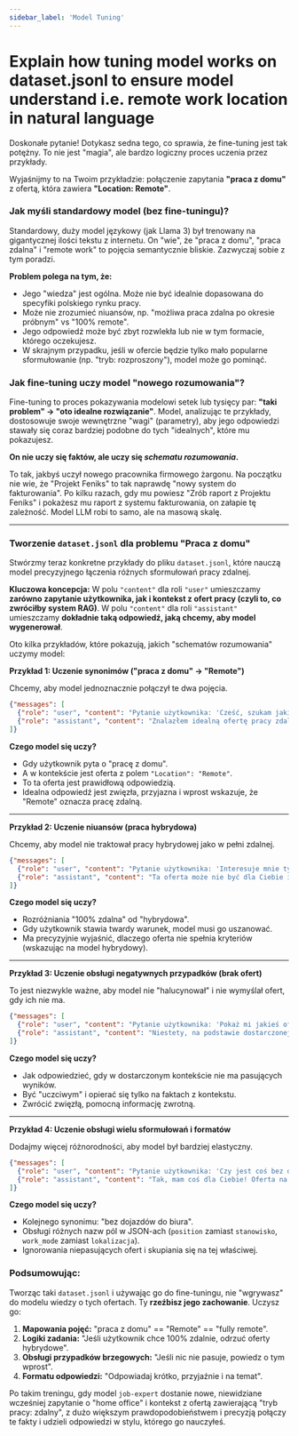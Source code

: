 ```yaml
---
sidebar_label: 'Model Tuning'
---
```


# Explain how tuning model works on dataset.jsonl to ensure model understand i.e. remote work location in natural language

Doskonałe pytanie! Dotykasz sedna tego, co sprawia, że fine-tuning jest tak potężny. To nie jest "magia", ale bardzo logiczny proces uczenia przez przykłady.

Wyjaśnijmy to na Twoim przykładzie: połączenie zapytania **"praca z domu"** z ofertą, która zawiera **"Location: Remote"**.

### Jak myśli standardowy model (bez fine-tuningu)?

Standardowy, duży model językowy (jak Llama 3) był trenowany na gigantycznej ilości tekstu z internetu. On "wie", że "praca z domu", "praca zdalna" i "remote work" to pojęcia semantycznie bliskie. Zazwyczaj sobie z tym poradzi.

**Problem polega na tym, że:**
*   Jego "wiedza" jest ogólna. Może nie być idealnie dopasowana do specyfiki polskiego rynku pracy.
*   Może nie zrozumieć niuansów, np. "możliwa praca zdalna po okresie próbnym" vs "100% remote".
*   Jego odpowiedź może być zbyt rozwlekła lub nie w tym formacie, którego oczekujesz.
*   W skrajnym przypadku, jeśli w ofercie będzie tylko mało popularne sformułowanie (np. "tryb: rozproszony"), model może go pominąć.

### Jak fine-tuning uczy model "nowego rozumowania"?

Fine-tuning to proces pokazywania modelowi setek lub tysięcy par: **"taki problem" -> "oto idealne rozwiązanie"**. Model, analizując te przykłady, dostosowuje swoje wewnętrzne "wagi" (parametry), aby jego odpowiedzi stawały się coraz bardziej podobne do tych "idealnych", które mu pokazujesz.

**On nie uczy się faktów, ale uczy się *schematu rozumowania*.**

To tak, jakbyś uczył nowego pracownika firmowego żargonu. Na początku nie wie, że "Projekt Feniks" to tak naprawdę "nowy system do fakturowania". Po kilku razach, gdy mu powiesz "Zrób raport z Projektu Feniks" i pokażesz mu raport z systemu fakturowania, on załapie tę zależność. Model LLM robi to samo, ale na masową skalę.

---

### Tworzenie `dataset.jsonl` dla problemu "Praca z domu"

Stwórzmy teraz konkretne przykłady do pliku `dataset.jsonl`, które nauczą model precyzyjnego łączenia różnych sformułowań pracy zdalnej.

**Kluczowa koncepcja:** W polu `"content"` dla roli `"user"` umieszczamy **zarówno zapytanie użytkownika, jak i kontekst z ofert pracy (czyli to, co zwróciłby system RAG)**. W polu `"content"` dla roli `"assistant"` umieszczamy **dokładnie taką odpowiedź, jaką chcemy, aby model wygenerował**.

Oto kilka przykładów, które pokazują, jakich "schematów rozumowania" uczymy model:

**Przykład 1: Uczenie synonimów ("praca z domu" -> "Remote")**

Chcemy, aby model jednoznacznie połączył te dwa pojęcia.

```json
{"messages": [
  {"role": "user", "content": "Pytanie użytkownika: 'Cześć, szukam jakiejś pracy z domu'. Przeanalizuj poniższą ofertę i odpowiedz.\n\n--- KONTEKST ---\n{\"id\": 101, \"stanowisko\": \"Backend Developer\", \"firma\": \"Cloud Solutions\", \"Location\": \"Remote\", \"wymagania\": [\"Go\", \"AWS\"]}"},
  {"role": "assistant", "content": "Znalazłem idealną ofertę pracy zdalnej! Firma Cloud Solutions szuka Backend Developera. Praca jest w 100% zdalna (w ofercie oznaczona jako 'Remote')."}
]}
```
**Czego model się uczy?**
*   Gdy użytkownik pyta o "pracę z domu".
*   A w kontekście jest oferta z polem `"Location": "Remote"`.
*   To ta oferta jest prawidłową odpowiedzią.
*   Idealna odpowiedź jest zwięzła, przyjazna i wprost wskazuje, że "Remote" oznacza pracę zdalną.

---

**Przykład 2: Uczenie niuansów (praca hybrydowa)**

Chcemy, aby model nie traktował pracy hybrydowej jako w pełni zdalnej.

```json
{"messages": [
  {"role": "user", "content": "Pytanie użytkownika: 'Interesuje mnie tylko praca 100% zdalna'. Przeanalizuj poniższą ofertę i odpowiedz.\n\n--- KONTEKST ---\n{\"id\": 202, \"stanowisko\": \"Frontend Engineer\", \"firma\": \"Office First\", \"lokalizacja\": \"Warszawa\", \"opis\": \"Oferujemy elastyczne godziny pracy i tryb hybrydowy (3 dni z biura, 2 zdalnie).\"}"},
  {"role": "assistant", "content": "Ta oferta może nie być dla Ciebie idealna. Stanowisko Frontend Engineer w Office First to praca w trybie hybrydowym, co oznacza, że wymaga obecności w biurze w Warszawie przez 3 dni w tygodniu."}
]}
```
**Czego model się uczy?**
*   Rozróżniania "100% zdalna" od "hybrydowa".
*   Gdy użytkownik stawia twardy warunek, model musi go uszanować.
*   Ma precyzyjnie wyjaśnić, dlaczego oferta nie spełnia kryteriów (wskazując na model hybrydowy).

---

**Przykład 3: Uczenie obsługi negatywnych przypadków (brak ofert)**

To jest niezwykle ważne, aby model nie "halucynował" i nie wymyślał ofert, gdy ich nie ma.

```json
{"messages": [
  {"role": "user", "content": "Pytanie użytkownika: 'Pokaż mi jakieś oferty zdalne'. Przeanalizuj poniższą ofertę i odpowiedz.\n\n--- KONTEKST ---\n{\"id\": 303, \"stanowisko\": \"Project Manager\", \"firma\": \"BuildCorp\", \"lokalizacja\": \"Kraków (praca stacjonarna)\"}"},
  {"role": "assistant", "content": "Niestety, na podstawie dostarczonej oferty nie znalazłem żadnej pracy zdalnej. Stanowisko w BuildCorp jest pracą stacjonarną w Krakowie."}
]}
```
**Czego model się uczy?**
*   Jak odpowiedzieć, gdy w dostarczonym kontekście nie ma pasujących wyników.
*   Być "uczciwym" i opierać się tylko na faktach z kontekstu.
*   Zwrócić zwięzłą, pomocną informację zwrotną.

---

**Przykład 4: Uczenie obsługi wielu sformułowań i formatów**

Dodajmy więcej różnorodności, aby model był bardziej elastyczny.

```json
{"messages": [
  {"role": "user", "content": "Pytanie użytkownika: 'Czy jest coś bez dojazdów do biura?'. Przeanalizuj poniższe oferty.\n\n--- KONTEKST ---\nOferta 1: {\"id\": 404, \"position\": \"Data Scientist\", \"company\": \"DataVerse\", \"work_mode\": \"fully remote\"}\nOferta 2: {\"id\": 505, \"position\": \"UX Designer\", \"company\": \"Creative Agency\", \"work_mode\": \"on-site\"}"},
  {"role": "assistant", "content": "Tak, mam coś dla Ciebie! Oferta na stanowisko Data Scientist w firmie DataVerse jest w pełni zdalna ('fully remote'), więc nie wymaga dojazdów do biura."}
]}
```
**Czego model się uczy?**
*   Kolejnego synonimu: "bez dojazdów do biura".
*   Obsługi różnych nazw pól w JSON-ach (`position` zamiast `stanowisko`, `work_mode` zamiast `lokalizacja`).
*   Ignorowania niepasujących ofert i skupiania się na tej właściwej.

### Podsumowując:

Tworząc taki `dataset.jsonl` i używając go do fine-tuningu, nie "wgrywasz" do modelu wiedzy o tych ofertach. Ty **rzeźbisz jego zachowanie**. Uczysz go:
1.  **Mapowania pojęć:** "praca z domu" == "Remote" == "fully remote".
2.  **Logiki zadania:** "Jeśli użytkownik chce 100% zdalnie, odrzuć oferty hybrydowe".
3.  **Obsługi przypadków brzegowych:** "Jeśli nic nie pasuje, powiedz o tym wprost".
4.  **Formatu odpowiedzi:** "Odpowiadaj krótko, przyjaźnie i na temat".

Po takim treningu, gdy model `job-expert` dostanie nowe, niewidziane wcześniej zapytanie o "home office" i kontekst z ofertą zawierającą "tryb pracy: zdalny", z dużo większym prawdopodobieństwem i precyzją połączy te fakty i udzieli odpowiedzi w stylu, którego go nauczyłeś.
